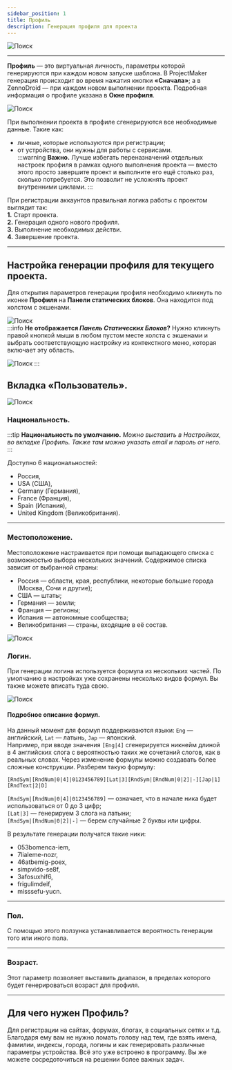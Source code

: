 ```yaml
---
sidebar_position: 1
title: Профиль
description: Генерация профиля для проекта
---  
```


![Поиск](./assets/Profile/Profile_pic1.png)  
_______________________________________________
**Профиль** — это виртуальная личность, параметры которой генерируются при каждом новом запуске шаблона. В ProjectMaker генерация происходит во время нажатия кнопки **«Сначала»**; а в ZennoDroid — при каждом новом выполнении проекта. Подробная информация о профиле указана в **Окне профиля**.   

![Поиск](./assets/Profile/Profile_pic2.png)   

При выполнении проекта в профиле сгенерируются все необходимые данные. Такие как:  
- личные, которые используются при регистрации;    
- от устройства, они нужны для работы с сервисами.  
:::warning **Важно.**
Лучше избегать переназначений отдельных настроек профиля в рамках одного выполнения проекта — вместо этого просто завершите проект и выполните его ещё столько раз, сколько потребуется. Это позволит не усложнять проект внутренними циклами.
::: 

При регистрации аккаунтов правильная логика работы с проектом выглядит так:  
**1.** Старт проекта.  
**2.** Генерация одного нового профиля.  
**3.** Выполнение необходимых действи.  
**4.** Завершение проекта. 
_______________________________________________ 
## Настройка генерации профиля для текущего проекта.  
Для открытия параметров генерации профиля необходимо кликнуть по иконке **Профиля** на **Панели статических блоков**. Она находится под холстом с экшенами.  

![Поиск](./assets/Profile/Profile_pic3.png)  
:::info **Не отображается *Панель Статических Блоков*?**
Нужно кликнуть правой кнопкой мыши в любом пустом месте холста с экшенами и выбрать соответствующую настройку из контекстного меню, которая включает эту область.

![Поиск](./assets/Profile/Profile_pic4.png) 
:::   
  
## Вкладка «Пользователь».  
![Поиск](./assets/Profile/Profile_pic5.png)   
### Национальность.  
:::tip **Национальность по умолчанию.**
*Можно выставить в Настройках, во вкладке Профиль. Также там можно указать email и пароль от него.*
::: 

Доступно 6 национальностей:  
- Россия,  
- USA (США),  
- Germany (Германия),  
- France (Франция),  
- Spain (Испания),  
- United Kingdom (Великобритания).
_______________________________________________   
### Местоположение.  
Местоположение настраивается при помощи выпадающего списка с возможностью выбора нескольких значений. Содержимое списка зависит от выбранной страны:  
- Россия — области, края, республики, некоторые большие города (Москва, Сочи и другие);  
- США — штаты;  
- Германия — земли;  
- Франция — регионы;  
- Испания — автономные сообщества;  
- Великобритания — страны, входящие в её состав. 

![Поиск](./assets/Profile/Profile_pic6.png)   
### Логин.  
При генерации логина используется формула из нескольких частей. По умолчанию в настройках уже сохранены несколько видов формул. Вы также можете вписать туда свою.   

![Поиск](./assets/Profile/Profile_pic7.png)   
#### Подробное описание формул.  
На данный момент для формул поддерживаются языки: `Eng` — английский, `Lat` — латынь, `Jap` — японский.  
Например, при вводе значения `[Eng|4]` сгенерируется никнейм длиной в 4 английских слога с вероятностью таких же сочетаний слогов, как в реальных словах. Через изменение формулы можно создавать более сложные конструкции. Разберем такую формулу:  

`[RndSym|[RndNum|0|4]|0123456789][Lat|3][RndSym|[RndNum|0|2]|-][Jap|1][RndText|2|D]`  

`[RndSym|[RndNum|0|4]|0123456789]` — означает, что в начале ника будет использоваться от 0 до 3 цифр;  
`[Lat|3]` — генерируем 3 слога на латыни;  
`[RndSym|[RndNum|0|2]|-]` — берем случайные 2 буквы или цифры.  

В результате генерации получатся такие ники:  
- 053bomenca-iem,  
- 7lialeme-nozr,  
- 46atbemig-poex,  
- simpvido-se8f,  
- 3afosuxhif6,  
- frigulimdeif,  
- misssefu-yucn.  
_______________________________________________ 
### Пол.  
С помощью этого ползунка устанавливается вероятность генерации того или иного пола.  
_______________________________________________ 
### Возраст.  
Этот параметр позволяет выставить диапазон, в пределах которого будет генерироваться возраст для профиля.  
_______________________________________________ 
## Для чего нужен Профиль?     
Для регистрации на сайтах, форумах, блогах, в социальных сетях и т.д. Благодаря ему вам не нужно ломать голову над тем, где взять имена, фамилии, индексы, города, логины и как генерировать различные параметры устройства. Всё это уже встроено в программу. Вы же можете сосредоточиться на решении более важных задач.
